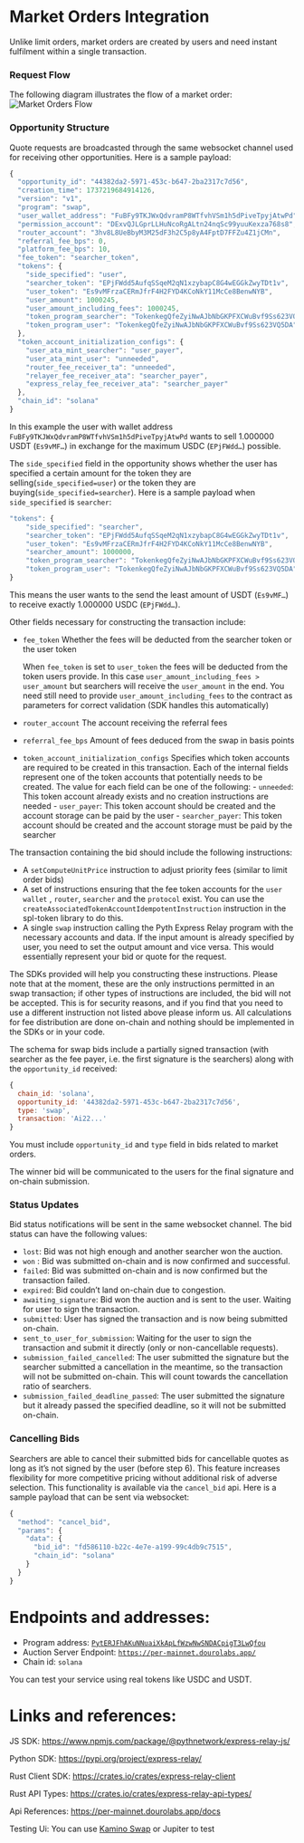 
# Market Orders Integration

Unlike limit orders, market orders are created by users and need instant fulfilment within a single transaction.

### Request Flow

The following diagram illustrates the flow of a market order:
![Market Orders Flow](./market-orders-flow.webp)

### Opportunity Structure

Quote requests are broadcasted through the same websocket channel used for receiving other opportunities. Here is a sample payload:

```jsx
{
  "opportunity_id": "44382da2-5971-453c-b647-2ba2317c7d56",
  "creation_time": 1737219684914126,
  "version": "v1",
  "program": "swap",
  "user_wallet_address": "FuBFy9TKJWxQdvramP8WTfvhVSm1h5dPiveTpyjAtwPd",
  "permission_account": "DExvQJLGprLLHuNcoRgALtn24nqSc99yuuKexza768s8",
  "router_account": "3hv8L8UeBbyM3M25dF3h2C5p8yA4FptD7FFZu4Z1jCMn",
  "referral_fee_bps": 0,
  "platform_fee_bps": 10,
  "fee_token": "searcher_token",
  "tokens": {
    "side_specified": "user",
    "searcher_token": "EPjFWdd5AufqSSqeM2qN1xzybapC8G4wEGGkZwyTDt1v",
    "user_token": "Es9vMFrzaCERmJfrF4H2FYD4KCoNkY11McCe8BenwNYB",
    "user_amount": 1000245,
    "user_amount_including_fees": 1000245,
    "token_program_searcher": "TokenkegQfeZyiNwAJbNbGKPFXCWuBvf9Ss623VQ5DA",
    "token_program_user": "TokenkegQfeZyiNwAJbNbGKPFXCWuBvf9Ss623VQ5DA"
  },
  "token_account_initialization_configs": {
    "user_ata_mint_searcher": "user_payer",
    "user_ata_mint_user": "unneeded",
    "router_fee_receiver_ta": "unneeded",
    "relayer_fee_receiver_ata": "searcher_payer",
    "express_relay_fee_receiver_ata": "searcher_payer"
  },
  "chain_id": "solana"
}
```

In this example the user with wallet address `FuBFy9TKJWxQdvramP8WTfvhVSm1h5dPiveTpyjAtwPd` wants to sell 1.000000 USDT (`Es9vMF…`) in exchange for the maximum USDC (`EPjFWdd…`) possible.

The `side_specified` field in the opportunity shows whether the user has specified a certain amount for the token they are selling(`side_specified=user`) or the token they are buying(`side_specified=searcher`). Here is a sample payload when `side_specified` is `searcher`:

```jsx
"tokens": {
    "side_specified": "searcher",
    "searcher_token": "EPjFWdd5AufqSSqeM2qN1xzybapC8G4wEGGkZwyTDt1v",
    "user_token": "Es9vMFrzaCERmJfrF4H2FYD4KCoNkY11McCe8BenwNYB",
    "searcher_amount": 1000000,
    "token_program_searcher": "TokenkegQfeZyiNwAJbNbGKPFXCWuBvf9Ss623VQ5DA",
    "token_program_user": "TokenkegQfeZyiNwAJbNbGKPFXCWuBvf9Ss623VQ5DA"
}
```

This means the user wants to the send the least amount of USDT (`Es9vMF…`) to receive exactly 1.000000 USDC (`EPjFWdd…`).

Other fields necessary for constructing the transaction include:

- `fee_token` Whether the fees will be deducted from the searcher token or the user token

  When `fee_token` is set to `user_token` the fees will be deducted from the token users provide. In this case `user_amount_including_fees > user_amount` but searchers will receive the `user_amount` in the end. You need still need to provide `user_amount_including_fees` to the contract as parameters for correct validation (SDK handles this automatically)

- `router_account` The account receiving the referral fees
- `referral_fee_bps` Amount of fees deduced from the swap in basis points
- `token_account_initialization_configs` Specifies which token accounts are required to be created in this transaction. Each of the internal fields represent one of the token accounts that potentially needs to be created.
  The value for each field can be one of the following: - `unneeded`: This token account already exists and no creation instructions are needed - `user_payer`: This token account should be created and the account storage can be paid by the user - `searcher_payer`: This token account should be created and the account storage must be paid by the searcher

The transaction containing the bid should include the following instructions:

- A `setComputeUnitPrice` instruction to adjust priority fees (similar to limit order bids)
- A set of instructions ensuring that the fee token accounts for the `user wallet` , `router`, `searcher` and the `protocol` exist. You can use the `createAssociatedTokenAccountIdempotentInstruction` instruction in the spl-token library to do this.
- A single `swap` instruction calling the Pyth Express Relay program with the necessary accounts and data. If the input amount is already specified by user, you need to set the output amount and vice versa. This would essentially represent your bid or quote for the request.

The SDKs provided will help you constructing these instructions. Please note that at the moment, these are the only instructions permitted in an swap transaction; if other types of instructions are included, the bid will not be accepted. This is for security reasons, and if you find that you need to use a different instruction not listed above please inform us. All calculations for fee distribution are done on-chain and nothing should be implemented in the SDKs or in your code.

The schema for swap bids include a partially signed transaction (with searcher as the fee payer, i.e. the first signature is the searchers) along with the `opportunity_id` received:

```jsx
{
  chain_id: 'solana',
  opportunity_id: '44382da2-5971-453c-b647-2ba2317c7d56',
  type: 'swap',
  transaction: 'Ai22...'
}
```

You must include `opportunity_id` and `type` field in bids related to market orders.

The winner bid will be communicated to the users for the final signature and on-chain submission.

### Status Updates

Bid status notifications will be sent in the same websocket channel. The bid status can have the following values:

- `lost`: Bid was not high enough and another searcher won the auction.
- `won` : Bid was submitted on-chain and is now confirmed and successful.
- `failed`: Bid was submitted on-chain and is now confirmed but the transaction failed.
- `expired`: Bid couldn’t land on-chain due to congestion.
- `awaiting_signature`: Bid won the auction and is sent to the user. Waiting for user to sign the transaction.
- `submitted`: User has signed the transaction and is now being submitted on-chain.
- `sent_to_user_for_submission`: Waiting for the user to sign the transaction and submit it directly (only or non-cancellable requests).
- `submission_failed_cancelled`: The user submitted the signature but the searcher submitted a cancellation in the meantime, so the transaction will not be submitted on-chain. This will count towards the cancellation ratio of searchers.
- `submission_failed_deadline_passed`: The user submitted the signature but it already passed the specified deadline, so it will not be submitted on-chain.

### Cancelling Bids

Searchers are able to cancel their submitted bids for cancellable quotes as long as
it’s not signed by the user (before step 6). This feature increases flexibility for more competitive pricing without additional risk of adverse selection.
This functionality is available via the `cancel_bid` api.
Here is a sample payload that can be sent via websocket:

```jsx
{
  "method": "cancel_bid",
  "params": {
    "data": {
      "bid_id": "fd586110-b22c-4e7e-a199-99c4db9c7515",
      "chain_id": "solana"
    }
  }
}
```

# Endpoints and addresses:

- Program address: [`PytERJFhAKuNNuaiXkApLfWzwNwSNDACpigT3LwQfou`](https://solscan.io/address/PytERJFhAKuNNuaiXkApLfWzwNwSNDACpigT3LwQfou)
- Auction Server Endpoint: [`https://per-mainnet.dourolabs.app/`](https://per-staging.dourolabs.app/)
- Chain id: `solana`

You can test your service using real tokens like USDC and USDT.

# Links and references:

JS SDK: https://www.npmjs.com/package/@pythnetwork/express-relay-js/

Python SDK: https://pypi.org/project/express-relay/

Rust Client SDK: https://crates.io/crates/express-relay-client

Rust API Types: https://crates.io/crates/express-relay-api-types/

Api References: https://per-mainnet.dourolabs.app/docs

Testing Ui: You can use [Kamino Swap](https://swap.kamino.finance/) or Jupiter to test
